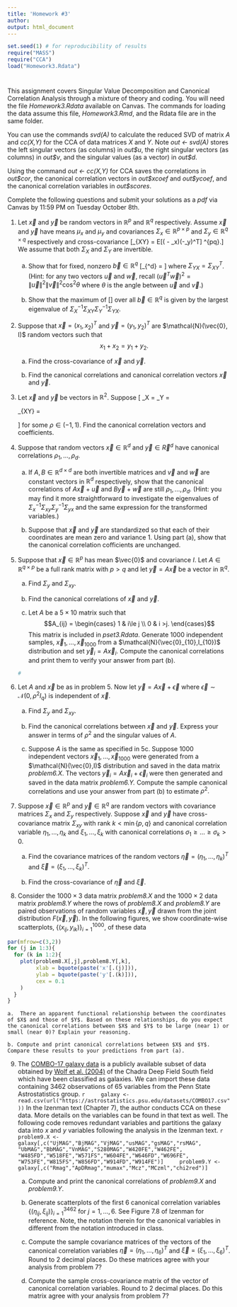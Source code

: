 ```yaml
--- 
title: 'Homework #3'
author: 
output: html_document
---
```

```r
set.seed(1) # for reproducibility of results
require("MASS")
require("CCA")
load("Homework3.Rdata")
```
# {.tabset}
This assignment covers Singular Value Decomposition and Canonical Correlation Analysis through a mixture of theory and coding.  You will need the file *Homework3.Rdata* available on Canvas.  The commands for loading the data assume this file, *Homework3.Rmd*, and the Rdata file are in the same folder.

You can use the commands *svd(A)* to calculate the reduced SVD of matrix $A$ and *cc(X,Y)* for the CCA of data matrices $X$ and $Y$.  Note *out $\leftarrow$ svd(A)* stores the left singular vectors (as columns) in *out\$u*, the right singular vectors (as columns) in *out\$v*, and the singular values (as a vector) in *out\$d*.

Using the command *out $\leftarrow$ cc(X,Y)* for CCA saves the correlations in *out\$cor*, the canonical correlation vectors in *out\$xcoef* and *out\$ycoef*, and the canonical correlation variables in *out\$scores*.

Complete the following questions and submit your solutions as a *pdf* via Canvas by 11:59 PM on Tuesday October 8th.

1. Let $\vec{x}$ and $\vec{y}$ be random vectors in $\mathbb{R}^p$ and $\mathbb{R}^q$ respectively.  Assume $\vec{x}$ and $\vec{y}$ have means $\mu_x$ and $\mu_y$ and covariances $\Sigma_x \in \mathbb{R}^{p\times p}$ and $\Sigma_y\in \mathbb{R}^{q\times q}$ respectively and cross-covariance 
\[\Sigma_{XY} = E[(\vec{x} - \mu_x)(\vec{y}-\mu_y)^T] \in \mathbb{R}^{p\times q}.\]  
We assume that both $\Sigma_X$ and $\Sigma_Y$ are invertible.

    a. Show that for fixed, nonzero $\vec{b} \in \mathbb{R}^q$ 
    \[\max_{\vec{a}\in \mathbb{R}^d} \frac{(\vec{a}^T \Sigma_{XY} \vec{b})^2}{(\vec{a}^T \Sigma_X \vec{a})(\vec{b}^T \Sigma_Y \vec{b})} = \frac{\vec{b}^T \Sigma_{YX}\Sigma_X^{-1}\Sigma_{XY} \vec{b}}{\vec{b}^T \Sigma_Y \vec{b}}  \]   where $\Sigma_{YX} = \Sigma_{XY}^T$. (Hint: for any two vectors $\vec{u}$ and $\vec{w}$, recall $(\vec{u}^T\vec{w})^2 = \| \vec{u}\|^2\|\vec{v}\|^2 \cos^2\theta$ where $\theta$ is the angle between $\vec{u}$ and $\vec{v}.$)
    
    b.  Show that the maximum of \[\frac{\vec{b}^T \Sigma_{YX}\Sigma_X^{-1}\Sigma_{XY} \vec{b}}{\vec{b}^T \Sigma_Y \vec{b}}\] over all $\vec{b}\in \mathbb{R}^q$ is given by the largest eigenvalue of $\Sigma_{X}^{-1}\Sigma_{XY}\Sigma_Y^{-1}\Sigma_{YX}.$ 
    
2. Suppose that $\vec{x} = (x_1,x_2)^T$ and $\vec{y}=(y_1,y_2)^T$ are $\mathcal{N}(\vec{0}, I)$ random vectors such that $$x_1+x_2 = y_1 + y_2.$$

    a. Find the cross-covariance of $\vec{x}$ and $\vec{y}.$
    
    b. Find the canonical correlations and canonical correlation vectors $\vec{x}$ and $\vec{y}.$
    
    
3. Let $\vec{x}$ and $\vec{y}$ be vectors in $\mathbb{R}^2$. Suppose \[ \Sigma_X = \Sigma_Y = \begin{bmatrix} 1 & \rho \\ \rho & 1 \end{bmatrix} \text{ and } \Sigma_{XY} = \begin{bmatrix} \rho & \rho \\ \rho & \rho \end{bmatrix}\]
for some $\rho \in (-1,1).$  Find the canonical correlation vectors and coefficients.

4.  Suppose that random vectors $\vec{x} \in \mathbb{R}^d$ and $\vec{y}\in \vec{R}^d$ have canonical correlations $\rho_1,\dots,\rho_d.$  

    a.  If $A,B \in \mathbb{R}^{d\times d}$ are both invertible matrices and $\vec{v}$ and $\vec{w}$ are constant vectors in $\mathbb{R}^d$ respectively, show that the canonical correlations of $A\vec{x}+\vec{u}$ and $B\vec{y}+\vec{w}$ are still $\rho_1,\dots,\rho_d.$  (Hint: you may find it more straightforward to investigate the eigenvalues of $\Sigma_x^{-1}\Sigma_{xy}\Sigma_y^{-1}\Sigma_{yx}$ and the same expression for the transformed variables.)
    
    b. Suppose that $\vec{x}$ and $\vec{y}$ are standardized so that each of their coordinates are mean zero and variance 1.  Using part (a), show that the canonical correlation cofficients are unchanged.


5. Suppose that $\vec{x}\in \mathbb{R}^p$ has mean $\vec{0}$ and covariance $I$.  Let $A \in \mathbb{R}^{q\times p}$ be a full rank matrix with $p > q$ and let $\vec{y} = A\vec{x}$ be a vector in $\mathbb{R}^q.$

    a. Find $\Sigma_y$ and $\Sigma_{xy}$.
    
    b.  Find the canonical correlations of $\vec{x}$ and $\vec{y}$.
    
    c.  Let $A$ be a $5\times 10$ matrix such that $$A_{ij} = \begin{cases} 1 & i\le j \\ 0 & i >j. \end{cases}$$ This matrix is included in *pset3.Rdata*. Generate 1000 independent samples, $\vec{x}_1,\dots,\vec{x}_{1000}$ from a $\mathcal{N}(\vec{0}_{10},I_{10})$ distribution and set $\vec{y}_i = A\vec{x}_i.$  Compute the canonical correlations and print them to verify your answer from part (b).
    
    ```r
    # 
    ```

6. Let $A$ and $\vec{x}$ be as in problem 5. Now let $\vec{y} = A\vec{x} + \vec{\epsilon}$ where $\vec{\epsilon} \sim \mathcal{N}(0,\rho^2 I_q)$ is independent of $\vec{x}.$

    a. Find $\Sigma_y$ and $\Sigma_{xy}.$
    
    b.  Find the canonical correlations between $\vec{x}$ and $\vec{y}.$ Express your answer in terms of $\rho^2$ and the singular values of $A$.
    
    c. Suppose $A$ is the same as specified in 5c.  Suppose 1000 independent vectors $\vec{x}_1,\dots,\vec{x}_{1000}$ were generated from a $\mathcal{N}(\vec{0},I)$ distribution and saved in the data matrix *problem6.X*.  The vectors $\vec{y}_i = A\vec{x}_i + \vec{\epsilon}_i$ were then generated and saved in the data matrix *problem6.Y.*  Compute the sample canonical correlations and use your answer from part (b) to estimate $\rho^2.$  

7.  Suppose $\vec{x} \in \mathbb{R}^p$ and $\vec{y} \in \mathbb{R}^q$ are random vectors with covariance matrices $\Sigma_x$ and $\Sigma_y$ respectively.  Suppose $\vec{x}$ and $\vec{y}$ have cross-covariance matrix $\Sigma_{xy}$ with rank $k < \min \{p,q\}$ and canonical correlation variable $\eta_1,\dots,\eta_k$ and $\xi_1,\dots,\xi_k$ with canonical correlations $\sigma_1\ge \dots \ge \sigma_k>0$.  

    a.  Find the covariance matrices of the random vectors $\vec{\eta} = (\eta_1,\dots,\eta_k)^T$ and $\vec{\xi} = (\xi_1,\dots,\xi_k)^T.$
    
    b.  Find the cross-covariance of $\vec{\eta}$ and $\vec{\xi}.$
    
8.  Consider the $1000\times 3$ data matrix *problem8.X* and the $1000 \times 2$ data matrix *problem8.Y* where the rows of *problem8.X* and *problem8.Y* are paired observations of random variables $\vec{x},\vec{y}$ drawn from the joint distribution $F(\vec{x},\vec{y}).$  In the following figures, we show coordinate-wise scatterplots, $\{(x_{ij},y_{ik})\}_{i=1}^{1000}$, of these data
```r
par(mfrow=c(3,2))
for (j in 1:3){
  for (k in 1:2){
    plot(problem8.X[,j],problem8.Y[,k],
         xlab = bquote(paste('x'[.(j)])),
         ylab = bquote(paste('y'[.(k)])),
         cex = 0.1
    )
  }
}
```

    a.  There an apparent functional relationship between the coordinates of $X$ and those of $Y$. Based on these relationships, do you expect the canonical correlations between $X$ and $Y$ to be large (near 1) or small (near 0)? Explain your reasoning.
    
    b. Compute and print canonical correlations between $X$ and $Y$.  Compare these results to your predictions from part (a).

9.  The [COMBO-17 galaxy data](https://astrostatistics.psu.edu/datasets/COMBO17.html) is a publicly available subset of data obtained by [Wolf et al. (2004)](https://arxiv.org/abs/astro-ph/0403666) of the Chadra Deep Field South field which have been classified as galaxies.  We can import these data containing 3462 observations of 65 variables from the Penn State Astrostatistics group.
    ```r
    galaxy <- read.csv(url("https://astrostatistics.psu.edu/datasets/COMBO17.csv"))
    ```
   In the Izenman text (Chapter 7), the author conducts CCA on these data. More details on the variables can be found in that text as well.  The following code removes redundant variables and partitions the galaxy data into *x* and *y* variables following the analysis in the Izenman text.
    ```r
    problem9.X <- galaxy[,c("UjMAG","BjMAG","VjMAG","usMAG","gsMAG","rsMAG",
                            "UbMAG","BbMAG","VnMAG","S280MAG","W420FE","W462FE",
                            "W485FD","W518FE","W571FS","W604FE","W646FD","W696FE",
                            "W753FE","W815FS","W856FD","W914FD","W914FE")]
    problem9.Y <- galaxy[,c("Rmag","ApDRmag","mumax","Mcz","MCzml","chi2red")]
    ```


    a.  Compute and print the canonical correlations of *problem9.X* and *problem9.Y*.
    
    b.  Generate scatterplots of the first 6 canonical correlation variables $\{(\eta_{ij},\xi_{ij})\}_{i=1}^{3462}$ for $j=1,\dots,6.$ See Figure 7.8 of Izenman for reference.  Note, the notation therein for the canonical variables in different from the notation introduced in class.  
    
    c.  Compute the sample covariance matrices of the vectors of the canonical correlation variables $\vec{\eta} = (\eta_1,\dots,\eta_6)^T$ and $\vec{\xi}=(\xi_1,\dots,\xi_6)^T$.  Round to 2 decimal places.  Do these matrices agree with your analysis from problem 7?
    
    d.  Compute the sample cross-covariance matrix of the vector of canonical correlation variables.  Round to 2 decimal places. Do this matrix agree with your analysis from problem 7?
    



